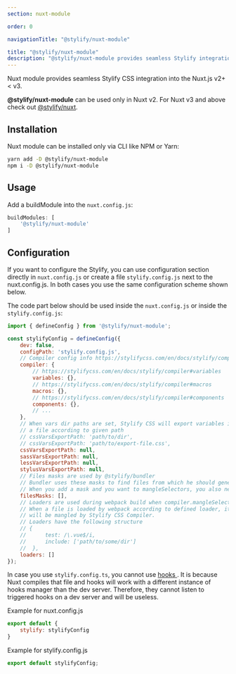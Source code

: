 ```yaml
---
section: nuxt-module

order: 0

navigationTitle: "@stylify/nuxt-module"

title: "@stylify/nuxt-module"
description: "@stylify/nuxt-module provides seamless Stylify integration into the Nuxt.js v2."
---
```


Nuxt module provides seamless Stylify CSS integration into the Nuxt.js v2+ < v3.

<StackBlitzLink link="stylify-nuxtjs-template" />

<Note><strong>@stylify/nuxt-module</strong> can be used only in Nuxt v2. For Nuxt v3 and above check out [@stylify/nuxt](/en/docs/nuxt).</Note>

<DocsSection>
<div slot="description">

## Installation
Nuxt module can be installed only via CLI like NPM or Yarn:

</div>
<div slot="code">

```bash
yarn add -D @stylify/nuxt-module
npm i -D @stylify/nuxt-module
```

</div>
</DocsSection>

<DocsSection>
<div slot="description">

## Usage
Add a buildModule into the `nuxt.config.js`:

</div>
<div slot="code">

```javascript
buildModules: [
	'@stylify/nuxt-module'
]
```

</div>
</DocsSection>

## Configuration

If you want to configure the Stylify, you can use configuration section directly in `nuxt.config.js` or create a file `stylify.config.js` next to the nuxt.config.js. In both cases you use the same configuration scheme shown below.

The code part below should be used inside the `nuxt.config.js` or inside the `stylify.config.js`:
```javascript
import { defineConfig } from '@stylify/nuxt-module';

const stylifyConfig = defineConfig({
	dev: false,
	configPath: 'stylify.config.js',
	// Compiler config info https://stylifycss.com/en/docs/stylify/compiler#configuration
	compiler: {
		// https://stylifycss.com/en/docs/stylify/compiler#variables
		variables: {},
		// https://stylifycss.com/en/docs/stylify/compiler#macros
		macros: {},
		// https://stylifycss.com/en/docs/stylify/compiler#components
		components: {},
		// ...
	},
	// When vars dir paths are set, Stylify CSS will export variables into
	// a file according to given path
	// cssVarsExportPath: 'path/to/dir',
	// cssVarsExportPath: 'path/to/export-file.css',
	cssVarsExportPath: null,
	sassVarsExportPath: null,
	lessVarsExportPath: null,
	stylusVarsExportPath: null,
	// Files masks are used by @stylify/bundler
	// Bundler uses these masks to find files from which he should generate CSS
	// When you add a mask and you want to mangleSelectors, you also need to add appropriate loader. See below
	filesMasks: [],
	// Loaders are used during webpack build when compiler.mangleSelectors are set to true and when nuxt runs production build
	// When a file is loaded by webpack according to defined loader, its content
	// will be mangled by Stylify CSS Compiler.
	// Loaders have the following structure
	// {
	//		test: /\.vue$/i,
	//		include: ['path/to/some/dir']
	//	},
	loaders: []
});
```

<Note>In case you use `stylify.config.ts`, you cannot use [hooks ](/en/docs/stylify/compiler#hooks). It is because Nuxt compiles that file and hooks will work with a different instance of hooks manager than the dev server. Therefore, they cannot listen to triggered hooks on a dev server and will be useless.</Note>

Example for nuxt.config.js
```javascript
export default {
	stylify: stylifyConfig
}
```

Example for stylify.config.js
```javascript
export default stylifyConfig;
```
